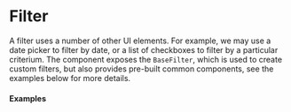 


# Filter

A filter uses a number of other UI elements. For example, we may use a date picker to filter by date, or a list of checkboxes to filter by a particular criterium. The component exposes the `BaseFilter`, which is used to create custom filters, but also provides pre-built common components, see the examples below for more details.

<Playground component={BaseFilter}>
  <BaseFilter />
</Playground>

#### Examples

<Playground component={SelectFilter}>
  <SelectFilter />
</Playground>
